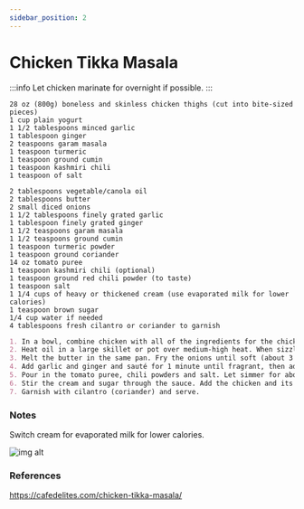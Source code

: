 ---
sidebar_position: 2
---

# Chicken Tikka Masala

:::info
Let chicken marinate for overnight if possible.
:::

```mdx title="Ingredients - Chicken Marinade"
28 oz (800g) boneless and skinless chicken thighs (cut into bite-sized pieces)
1 cup plain yogurt
1 1/2 tablespoons minced garlic
1 tablespoon ginger
2 teaspoons garam masala
1 teaspoon turmeric
1 teaspoon ground cumin
1 teaspoon kashmiri chili
1 teaspoon of salt
```

```mdx title="Ingredients - Chicken Tikka Masala"
2 tablespoons vegetable/canola oil
2 tablespoons butter
2 small diced onions
1 1/2 tablespoons finely grated garlic
1 tablespoon finely grated ginger
1 1/2 teaspoons garam masala
1 1/2 teaspoons ground cumin
1 teaspoon turmeric powder
1 teaspoon ground coriander
14 oz tomato puree
1 teaspoon kashmiri chili (optional)
1 teaspoon ground red chili powder (to taste)
1 teaspoon salt
1 1/4 cups of heavy or thickened cream (use evaporated milk for lower calories)
1 teaspoon brown sugar
1/4 cup water if needed
4 tablespoons fresh cilantro or coriander to garnish
```

```md title="Instructions"
1. In a bowl, combine chicken with all of the ingredients for the chicken marinade; let marinate for 10 minutes to an hour (or overnight if time allows).
2. Heat oil in a large skillet or pot over medium-high heat. When sizzling, add chicken pieces in batches of two or three, making sure not to crowd the pan. Fry until browned for only 3 minutes on each side. Set aside and keep warm. (You will finish cooking the chicken in the sauce.)
3. Melt the butter in the same pan. Fry the onions until soft (about 3 minutes) while scraping up any browned bits stuck on the bottom of the pan. 
4. Add garlic and ginger and sauté for 1 minute until fragrant, then add garam masala, cumin, turmeric and coriander. Fry for about 20 seconds until fragrant, while stirring occasionally.
5. Pour in the tomato puree, chili powders and salt. Let simmer for about 10-15 minutes, stirring occasionally until sauce thickens and becomes a deep brown red colour.
6. Stir the cream and sugar through the sauce. Add the chicken and its juices back into the pan and cook for an additional 8-10 minutes until chicken is cooked through and the sauce is thick and bubbling. Pour in the water to thin out the sauce, if needed.
7. Garnish with cilantro (coriander) and serve.
```

### Notes
Switch cream for evaporated milk for lower calories.

![img alt](@site/docs/indian/static/chicken-tikka-masala.png)

### References
https://cafedelites.com/chicken-tikka-masala/
